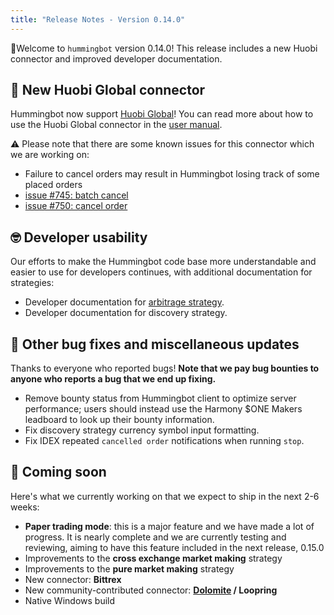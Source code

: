 ```yaml
---
title: "Release Notes - Version 0.14.0"
---
```


🚀Welcome to `hummingbot` version 0.14.0! This release includes a new Huobi connector and improved developer documentation.

## 🔗 New Huobi Global connector

Hummingbot now support [Huobi Global](https://www.hbg.com)! You can read more about how to use the Huobi Global connector in the [user manual](/connectors/huobi/).

⚠️ Please note that there are some known issues for this connector which we are working on:

- Failure to cancel orders may result in Hummingbot losing track of some placed orders
- [issue #745: batch cancel](https://github.com/CoinAlpha/hummingbot/issues/745)
- [issue #750: cancel order](https://github.com/CoinAlpha/hummingbot/issues/750)

## 🤓 Developer usability

Our efforts to make the Hummingbot code base more understandable and easier to use for developers continues, with additional documentation for strategies:

- Developer documentation for [arbitrage strategy](/developers/strategies/arbitrage/).
- Developer documentation for discovery strategy.

## 🐞 Other bug fixes and miscellaneous updates

Thanks to everyone who reported bugs! **Note that we pay bug bounties to anyone who reports a bug that we end up fixing.**

- Remove bounty status from Hummingbot client to optimize server performance; users should instead use the Harmony \$ONE Makers leadboard to look up their bounty information.
- Fix discovery strategy currency symbol input formatting.
- Fix IDEX repeated `cancelled order` notifications when running `stop`.

## 🚀 Coming soon

Here's what we currently working on that we expect to ship in the next 2-6 weeks:

- **Paper trading mode**: this is a major feature and we have made a lot of progress. It is nearly complete and we are currently testing and reviewing, aiming to have this feature included in the next release, 0.15.0
- Improvements to the **cross exchange market making** strategy
- Improvements to the **pure market making** strategy
- New connector: **Bittrex**
- New community-contributed connector: **[Dolomite](https://dolomite.io/) / Loopring**
- Native Windows build

